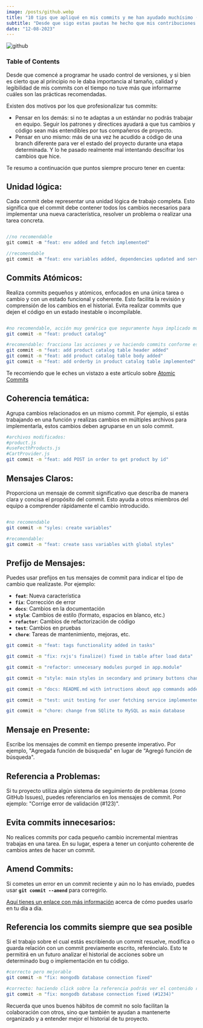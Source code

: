 ```yaml
---
image: /posts/github.webp
title: "10 tips que apliqué en mis commits y me han ayudado muchísimo (con ejemplos)."
subtitle: "Desde que sigo estas pautas he hecho que mis contribuciones y código sean mucho más comprensibles, para mí y para los demás."
date: "12-08-2023"
---
```


![github](/posts/github.webp "github")

### Table of Contents

Desde que comencé a programar he usado control de versiones, y si bien es cierto que al principio no le daba importancia al tamaño, calidad y legibilidad de mis commits con el tiempo no tuve más que informarme cuáles son las prácticas recomendadas.

Existen dos motivos por los que profesionalizar tus commits:

- Pensar en los demás: si no te adaptas a un estándar no podrás trabajar en equipo. Seguir los patrones y directices ayudará a que tus cambios y código sean más entendibles por tus compañeros de proyecto.
- Pensar en uno mismo: más de una vez he acudido a código de una branch diferente para ver el estado del proyecto durante una etapa determinada. Y lo he pasado realmente mal intentando descifrar los cambios que hice.

Te resumo a continuación que puntos siempre procuro tener en cuenta:

## **Unidad lógica:**

Cada commit debe representar una unidad lógica de trabajo completa. Esto significa que el commit debe contener todos los cambios necesarios para implementar una nueva característica, resolver un problema o realizar una tarea concreta.

```js

//no recomendable
git commit -m "feat: env added and fetch implemented"

//recomendable
git commit -m "feat: env variables added, dependencies updated and service for fetching main data implemented"

```

## **Commits Atómicos:**

Realiza commits pequeños y atómicos, enfocados en una única tarea o cambio y con un estado funcional y coherente. Esto facilita la revisión y comprensión de los cambios en el historial. Evita realizar commits que dejen el código en un estado inestable o incompilable.

```bash

#no recomendable, acción muy genérica que seguramente haya implicado muchos cambios en el código
git commit -m "feat: product catalog"

#recomendable: fracciona las acciones y ve haciendo commits conforme estén finalizadas
git commit -m "feat: add product catalog table header added"
git commit -m "feat: add product catalog table body added"
git commit -m "feat: add orderby in product catalog table implemented"

```

Te recomiendo que le eches un vistazo a este artículo sobre [Atomic Commits](https://external.ink?to=https://www.aleksandrhovhannisyan.com/blog/atomic-git-commits/)

## **Coherencia temática:**

Agrupa cambios relacionados en un mismo commit. Por ejemplo, si estás trabajando en una función y realizas cambios en múltiples archivos para implementarla, estos cambios deben agruparse en un solo commit.

```bash
#archivos modificados:
#product.js
#useFecthProducts.js
#CartProvider.js
git commit -m "feat: add POST in order to get product by id"
```

## **Mensajes Claros:**

Proporciona un mensaje de commit significativo que describa de manera clara y concisa el propósito del commit. Esto ayuda a otros miembros del equipo a comprender rápidamente el cambio introducido.

```bash

#no recomendable
git commit -m "syles: create variables"

#recomendable:
git commit -m "feat: create sass variables with global styles"

```

## **Prefijo de Mensajes:**

Puedes usar prefijos en tus mensajes de commit para indicar el tipo de cambio que realizaste. Por ejemplo:

- **`feat`**: Nueva característica
- **`fix`**: Corrección de error
- **`docs`**: Cambios en la documentación
- **`style`**: Cambios de estilo (formato, espacios en blanco, etc.)
- **`refactor`**: Cambios de refactorización de código
- **`test`**: Cambios en pruebas
- **`chore`**: Tareas de mantenimiento, mejoras, etc.

```bash
git commit -m "feat: tags functionality added in tasks"

git commit -m "fix: rxjs's finalize() fixed in table after load data"

git commit -m "refactor: unnecesary modules purged in app.module"

git commit -m "style: main styles in secondary and primary buttons changed"

git commit -m "docs: README.md with intructions about app commands added"

git commit -m "test: unit testing for user fetching service implemented"

git commit -m "chore: change from SQlite to MySQL as main database
```

## **Mensaje en Presente:**

Escribe los mensajes de commit en tiempo presente imperativo. Por ejemplo, "Agregada función de búsqueda" en lugar de "Agregó función de búsqueda".

## **Referencia a Problemas:**

Si tu proyecto utiliza algún sistema de seguimiento de problemas (como GitHub Issues), puedes referenciarlos en los mensajes de commit. Por ejemplo: "Corrige error de validación (#123)".

## **Evita commits innecesarios:**

No realices commits por cada pequeño cambio incremental mientras trabajas en una tarea. En su lugar, espera a tener un conjunto coherente de cambios antes de hacer un commit.

## **Amend Commits:**

Si cometes un error en un commit reciente y aún no lo has enviado, puedes usar **`git commit --amend`** para corregirlo.

[Aquí tienes un enlace con más información](https://external.ink?to=https://smartlogic.io/blog/git-commit-amend/) acerca de cómo puedes usarlo en tu día a día.

## **Referencia los commits siempre que sea posible**

Si el trabajo sobre el cual estás escribiendo un commit resuelve, modifica o guarda relación con un commit previamente escrito, referéncialo. Esto te permitirá en un futuro analizar el historial de acciones sobre un determinado bug o implementación en tu código.

```bash
#correcto pero mejorable
git commit -m "fix: mongodb database connection fixed"

#correcto: haciendo click sobre la referencia podrás ver el contenido relacionado con el bug a resolver.
git commit -m "fix: mongodb database connection fixed (#1234)"

```

Recuerda que unos buenos hábitos de commit no solo facilitan la colaboración con otros, sino que también te ayudan a mantenerte organizado y a entender mejor el historial de tu proyecto.
